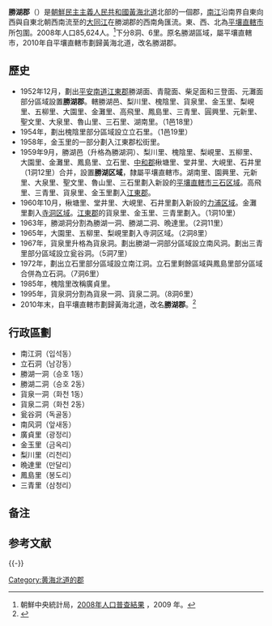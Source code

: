 {{Infobox Korean settlement
|context=north
|hanja={{linktext|勝|湖|郡}}
|rr=Seungho-gun
|hangul=승호군
|mr=Sŭngho-gun
|area_km2=
|pop=85624
|popden_km2=
|divs=8洞、6里
|map=
}}
'''勝湖郡'''（{{kor|諺=승호군|漢=勝湖郡|羅=Sŭngho gun|f=y}}）是[[朝鮮民主主義人民共和國|朝鮮民主主義人民共和國]][[黃海北道|黃海北道]]北部的一個郡，[[南江|南江]]沿南界自東向西與自東北朝西南流至的[[大同江|大同江]]在勝湖郡的西南角匯流。東、西、北為[[平壤直轄市|平壤直轄市]]所包圍。2008年人口85,624人。<ref>朝鮮中央統計局，[http://unstats.un.org/unsd/demographic/sources/census/2010_PHC/North_Korea/Final%20national%20census%20report.pdf 2008年人口普查結果] {{Wayback|url=http://unstats.un.org/unsd/demographic/sources/census/2010_PHC/North_Korea/Final%20national%20census%20report.pdf |date=20100331091148 }}，2009 年。</ref>下分8洞、6里。原名勝湖區域，屬平壤直轄市，2010年自平壤直轄市劃歸黃海北道，改名勝湖郡。

==歷史==
* 1952年12月，劃出[[平安南道|平安南道]][[江東郡|江東郡]]勝湖面、青龍面、柴足面和三登面、元灘面部分區域設置'''勝湖郡'''。轄勝湖邑、梨川里、槐陰里、貨泉里、金玉里、梨峴里、五柳里、大園里、金灘里、高飛里、鳳島里、三青里、圓興里、元新里、聖文里、大泉里、魯山里、三石里、湖南里。（1邑18里）
* 1954年，劃出槐陰里部分區域設立立石里。（1邑19里）
* 1958年，金玉里的一部分劃入江東郡松街里。
* 1959年9月，勝湖邑（升格為勝湖洞）、梨川里、槐陰里、梨峴里、五柳里、大園里、金灘里、鳳島里、立石里、[[中和郡|中和郡]]楸塘里、堂井里、大峴里、石井里（1洞12里）合并，設置'''勝湖区域'''，隸屬平壤直轄市。湖南里、園興里、元新里、大泉里、聖文里、魯山里、三石里劃入新設的[[平壤直轄市|平壤直轄市]][[三石区域|三石区域]]。高飛里、三青里、貨泉里、金玉里劃入[[江東郡|江東郡]]。
* 1960年10月，楸塘里、堂井里、大峴里、石井里劃入新設的[[力浦区域|力浦区域]]。金灘里劃入[[寺洞区域|寺洞区域]]。[[江東郡|江東郡]]的貨泉里、金玉里、三青里劃入。（1洞10里）
* 1963年，勝湖洞分割為勝湖一洞、勝湖二洞、晩達里。（2洞11里）
* 1965年，大園里、五柳里、梨峴里劃入寺洞区域。（2洞8里）
* 1967年，貨泉里升格為貨泉洞。劃出勝湖一洞部分區域設立南风洞。劃出三青里部分區域設立瓮谷洞。（5洞7里）
* 1972年，劃出立石里部分區域設立南江洞。立石里剩餘區域與鳳島里部分區域合併為立石洞。（7洞6里）
* 1985年，槐陰里改稱廣貞里。
* 1995年，貨泉洞分割為貨泉一洞、貨泉二洞。（8洞6里）
* 2010年末，自平壤直轄市劃歸黃海北道，改名'''勝湖郡'''。<ref>{{Cite web |url=http://www.cybernk.net/infoText/InfoAdminstList.aspx?ac=A0115&mc=AD0101&direct=1 |title=평양시 승호구역 역사 |access-date=2021-04-18 |archive-date=2021-04-20 |archive-url=https://web.archive.org/web/20210420060946/http://www.cybernk.net/infoText/InfoAdminstList.aspx?ac=A0115&mc=AD0101&direct=1 |dead-url=no }}</ref>

==行政區劃==
* 南江洞（입석동）
* 立石洞（남강동）
* 勝湖一洞（승호 1동）
* 勝湖二洞（승호 2동）
* 貨泉一洞（화천 1동）
* 貨泉二洞（화천 2동）
* 瓮谷洞（독골동）{{noteTag|1=该地名在韩国仁川有同名地名，仁川市政府使用“瓮谷”作为汉字写法<ref>[https://www.incheon.go.kr/IC040312/1517861 지명유래]</ref>，故在此译为“瓮谷”。}}
* 南风洞（앞새동）{{noteTag|1=“앞새”一词是“남풍”（意为“南风”）的江原道方言形式<ref>[https://wordrow.kr/%EC%82%AC%ED%88%AC%EB%A6%AC/428557/%EC%95%9E%EC%83%88/ 사투리 앞새의 뜻과 활용]</ref>，在此意译。}}
* 廣貞里（광정리）
* 金玉里（금옥리）
* 梨川里（리천리）
* 晩達里（만달리）
* 鳳島里（봉도리）
* 三青里（삼청리）

==备注==
{{NoteFoot}}

== 参考文献 ==
{{Reflist}}

{{-}}
{{黃海北道行政區劃}}

{{DEFAULTSORT:Sungho-guyok}}
[[Category:黄海北道的郡|Category:黄海北道的郡]]